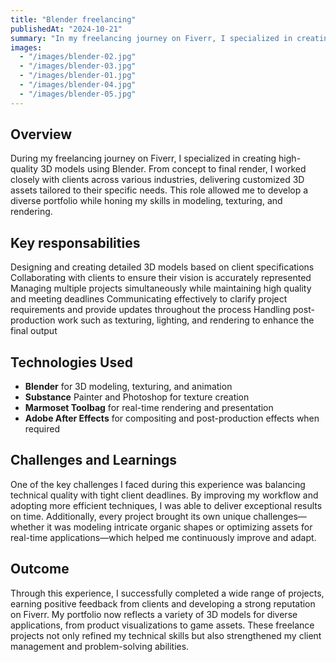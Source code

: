 ```yaml
---
title: "Blender freelancing"
publishedAt: "2024-10-21"
summary: "In my freelancing journey on Fiverr, I specialized in creating high-quality 3D models using Blender. I worked with clients from various industries, transforming their ideas into detailed 3D assets. From modeling and texturing to rendering, I handled every stage of production while meeting deadlines and maintaining a high standard of quality. This experience allowed me to expand my technical skills, improve client communication, and build a diverse portfolio of successful projects."
images:
  - "/images/blender-02.jpg"
  - "/images/blender-03.jpg"
  - "/images/blender-01.jpg"
  - "/images/blender-04.jpg"
  - "/images/blender-05.jpg"
---
```


## Overview

During my freelancing journey on Fiverr, I specialized in creating high-quality 3D models using Blender. From concept to final render, I worked closely with clients across various industries, delivering customized 3D assets tailored to their specific needs. This role allowed me to develop a diverse portfolio while honing my skills in modeling, texturing, and rendering.

## Key responsabilities

Designing and creating detailed 3D models based on client specifications
Collaborating with clients to ensure their vision is accurately represented
Managing multiple projects simultaneously while maintaining high quality and meeting deadlines
Communicating effectively to clarify project requirements and provide updates throughout the process
Handling post-production work such as texturing, lighting, and rendering to enhance the final output

## Technologies Used

- **Blender** for 3D modeling, texturing, and animation
- **Substance** Painter and Photoshop for texture creation
- **Marmoset Toolbag** for real-time rendering and presentation
- **Adobe After Effects** for compositing and post-production effects when required

## Challenges and Learnings

One of the key challenges I faced during this experience was balancing technical quality with tight client deadlines. By improving my workflow and adopting more efficient techniques, I was able to deliver exceptional results on time. Additionally, every project brought its own unique challenges—whether it was modeling intricate organic shapes or optimizing assets for real-time applications—which helped me continuously improve and adapt.

## Outcome

Through this experience, I successfully completed a wide range of projects, earning positive feedback from clients and developing a strong reputation on Fiverr. My portfolio now reflects a variety of 3D models for diverse applications, from product visualizations to game assets. These freelance projects not only refined my technical skills but also strengthened my client management and problem-solving abilities.